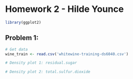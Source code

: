 # Homework 2 - Hilde Younce

```r
library(ggplot2)
```

## Problem 1:

```r
# Get data 
wine_train <- read.csv('whitewine-training-ds6040.csv')
```

```r
# Density plot 1: residual.sugar

```

```r
# Density plot 2: total.sulfur.dioxide

```

